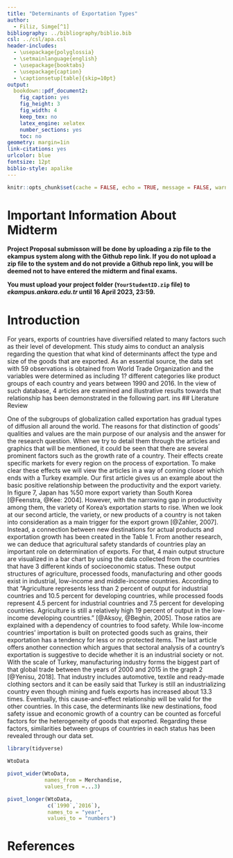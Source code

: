 ```yaml
---
title: "Determinants of Exportation Types"
author: 
  - Filiz, Simge[^1]
bibliography: ../bibliography/biblio.bib
csl: ../csl/apa.csl
header-includes:
  - \usepackage{polyglossia}
  - \setmainlanguage{english}
  - \usepackage{booktabs}
  - \usepackage{caption} 
  - \captionsetup[table]{skip=10pt}
output:
  bookdown::pdf_document2:
    fig_caption: yes
    fig_height: 3
    fig_width: 4
    keep_tex: no
    latex_engine: xelatex
    number_sections: yes
    toc: no
geometry: margin=1in
link-citations: yes
urlcolor: blue
fontsize: 12pt
biblio-style: apalike
---
```

```r
knitr::opts_chunk$set(cache = FALSE, echo = TRUE, message = FALSE, warning = FALSE)
```

<!-- ======================================================================= -->
<!-- ============================== FOOTNOTES ============================== -->
<!-- ======================================================================= -->
[^1]: 20080483, [Github Repo](https://github.com/simgefiliz/Midterm.git)

# Important Information About Midterm

\colorbox{BurntOrange}{WRITE YOUR GITHUB REPO LINK ON LINE 35 IN THIS FILE!}

**Project Proposal submisson will be done by uploading a zip file to the ekampus system along with the Github repo link. If you do not upload a zip file to the system and do not provide a Github repo link, you will be deemed not to have entered the midterm and final exams.**

**You must upload your project folder (`YourStudentID.zip` file) to *ekampus.ankara.edu.tr* until 16 April 2023, 23:59.**

\colorbox{WildStrawberry}{Read the README.md file in the project folder for more information.}

# Introduction

For years, exports of countries have diversified related to many factors such as their level of development. This study aims to conduct an analysis regarding the question that what kind of determinants affect the type and size of the goods that are exported. As an essential source, the data set with 59 observations is obtained from World Trade Organization and the variables were determined as including 1? different categories like product groups of each country and years between 1990 and 2016. In the view of such database, 4 articles are examined and illustrative results towards that relationship has been demonstrated in the following part. 
ins
## Literature Review

One of the subgroups of globalization called exportation has gradual types of diffusion all around the world. The reasons for that distinction of goods’ qualities and values are the main purpose of our analysis and the answer for the research question. When we try to detail them through the articles and graphics that will be mentioned, it could be seen that there are several prominent factors such as the growth rate of a country. Their effects create specific markets for every region on the process of exportation. 
To make clear these effects we will view the articles in a way of coming closer which ends with a Turkey example. Our first article gives us an example about the basic positive relationship between the productivity and the export variety. In figure 7, Japan has %50 more export variety than South Korea [@Feenstra, @Kee: 2004]. However, with the narrowing gap in productivity among them, the variety of Korea’s exportation starts to rise. When we look at our second article, the variety, or new products of a country is not taken into consideration as a main trigger for the export grown [@Zahler, 2007]. Instead, a connection between new destinations for actual products and exportation growth has been created in the Table 1. From another research, we can deduce that agricultural safety standards of countries play an important role on determination of exports. For that, 4 main output structure are visualized in a bar chart by using the data collected from the countries that have 3 different kinds of socioeconomic status. These output structures of agriculture, processed foods, manufacturing and other goods exist in industrial, low-income and middle-income countries. According to that “Agriculture represents less than 2 percent of output for industrial countries and 10.5 percent for developing countries, while processed foods represent 4.5 percent for industrial countries and 7.5 percent for developing countries. Agriculture is still a relatively high 19 percent of output in the low-income developing countries.” [@Aksoy, @Beghin, 2005]. Those ratios are explained with a dependency of countries to food safety. While low-income countries’ importation is built on protected goods such as grains, their exportation has a tendency for less or no protected items. The last article offers another connection which argues that sectoral analysis of a country’s exportation is suggestive to decide whether it is an industrial society or not. With the scale of Turkey, manufacturing industry forms the biggest part of that global trade between the years of 2000 and 2015 in the graph 2 [@Yenisu, 2018]. That industry includes automotive, textile and ready-made clothing sectors and it can be easily said that Turkey is still an industrializing country even though mining and fuels exports has increased about 13.3 times. Eventually, this cause-and-effect relationship will be valid for the other countries.
In this case, the determinants like new destinations, food safety issue and economic growth of a country can be counted as forceful factors for the heterogeneity of goods that exported. Regarding these factors, similarities between groups of countries in each status has been revealed through our data set.


```r
library(tidyverse)
```



```r
WtoData

pivot_wider(WtoData,
            names_from = Merchandise,
            values_from =...3)

pivot_longer(WtoData,
             c(`1990`,`2016`),
             names_to = "year",
             values_to = "numbers")
```



\newpage
# References {#references}
<div id="refs"></div>




